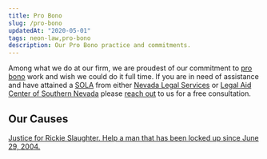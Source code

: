```yaml
---
title: Pro Bono
slug: /pro-bono
updatedAt: "2020-05-01"
tags: neon-law,pro-bono
description: Our Pro Bono practice and commitments.
---
```


Among what we do at our firm, we are proudest of our commitment to [pro
bono](/pro-bono) work and wish we could do it full time. If you are in need
of assistance and have attained a
[SOLA](http://www.lacsnpro_bono.org/wp-content/uploads/2019/12/SOLA-Process-Service-FAQ-2020.pdf)
from either [Nevada Legal Services](https://nlslaw.net) or [Legal Aid Center
of Southern Nevada](https://www.lacsn.org/) please [reach out](/contact) to
us for a free consultation.

## Our Causes

<a href="https://www.justiceforrickieslaughter.com" target="_blank" rel="noreferrer">
  Justice for Rickie Slaughter. Help a man that has been locked up
  since June 29, 2004.
</a>
